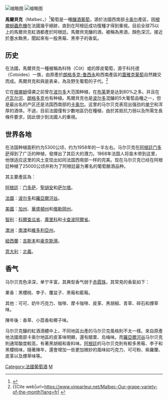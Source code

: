 [[File:Malbec_grapes.jpg|缩略图]]
[[File:Argentine_wines.jpg|缩略图]]


'''馬爾貝克'''（Malbec，{{IPA-fr|mal.bɛk|pron}}）<ref>{{Cite web|url=https://www.wine-world.com/culture/pj/20180504144844748|title=最原始的马尔贝克：卡奥尔黑酒|access-date=2021-11-23|archive-date=2021-11-23|archive-url=https://web.archive.org/web/20211123091054/https://www.wine-world.com/culture/pj/20180504144844748|dead-url=no}}</ref>葡萄是一種[[釀酒葡萄|釀酒葡萄]]，源於法國西南部[[卡奥尔|卡奥尔]]產區，因[[根瘤蚜|根瘤蚜蟲危機]]在法國幾乎絕跡，直到在阿根廷成功復種才得到重視。目前全球75以上的馬爾貝克紅酒都產於阿根廷。馬爾貝克釀的酒，被稱為黑酒，顏色深沉，接近於墨水黝黑，聞起來有一股黑莓、黑李子的香氣。

== 历史 ==

在法國，馬爾貝克一種被稱為科特（Côt）或{{tsl|en|Auxerrois blanc|歐塞瓦}}的厚皮葡萄，源于科托德（Cotoides）一族，由原產於[[朗格多克-鲁西永|朗格多克-鲁西永]]和西南產區的[[加亚克|蓋雅克葡萄]]自然雜交而成。馬爾貝克和{{tsl|en|Tannat|塔那葡萄}}與{{tsl|en|Négrette|内格瑞特葡萄}}是表亲，為{{tsl|fr|Prunelar|普魯內拉葡萄}}及野生葡萄{{tsl|fr|Magdeleine noire des Charentes|夏朗德黑瑪格德蓮}}的子代。<ref>{{Cite web|url=https://www.vinparleur.net/Malbec-Our-grape-variety-of-the-month?lang=fr| {{Wayback|url=https://www.vinparleur.net/Malbec-Our-grape-variety-of-the-month?lang=fr%7C |date=20211123093034 }}</ref>

它在[[根瘤蚜|根瘤蚜]]侵袭之前曾在[[波尔多|波尔多]]大范围种植，在[[布莱|布莱]]更是达到80%之多。并且在[[卢瓦尔河|卢瓦尔河]]、[[朗格多克|朗格多克]]也有种植。馬爾貝克也是[[波尔多|波尔多]]混釀的5大葡萄品種之一，但是最出名的产区还是法国西南部的[[卡奥尔|卡奥尔]]。这里的马尔贝克表现出强劲的[[单宁|单宁]]和浑厚的酒体。不過，目前法國僅有少數地區仍在種植，由於其抵抗力弱以及所需生長條件要求，因此很少到法國人的重視。

== 世界各地 ==
在法国种植面积约为5300公顷，约为1958年的一半左右。马尔贝克在[[阿根廷|阿根廷]][[门多萨|门多萨]]得到了广泛的种植，發揮出了其巨大的潛力。1868年法国人将苗木带到这里，他很适应这里的风土变现出如同法国西南部一样的完美。现在马尔贝克已经在阿根廷种植了25000公顷并称为了阿根廷最为著名的葡萄酿酒品种。

其主要產區為：

[[阿根廷|阿根廷]]：[[门多萨|门多萨]]、[[圣胡安_(阿根廷)|聖胡安]]和[[萨尔塔|萨尔塔]]。

[[法國|法國]]：[[波尔多|波尔多]]和[[卢瓦尔河谷_(传统地区)|羅亞爾河谷]]。

[[美國|美國]]：[[加州|加州]]、[[華盛頓州|華盛頓州]]和[[俄勒岡州|俄勒岡州]]。

[[智利|智利]]：[[科爾查瓜省|科爾查瓜省]]、[[庫里科|庫里科]]和[[卡查波阿爾省|卡查波阿爾省]]。

[[澳洲|澳洲]]：[[南澳大利亚州|南澳]]和[[維多利亞州|維多利亞州]]。

[[紐西蘭|紐西蘭]]：[[吉斯伯恩|吉斯本]]和[[霍克湾大区|豪克斯灣]]。

[[意大利|意大利]]：[[北意大利|北義]]。

== 香气 ==
马尔贝克色泽深，单宁丰富，其典型香气弱于[[赤霞珠|赤霞珠]]，其常見的香氣如下：

果香：黑櫻桃、李子、覆盆子、黑莓和藍莓。

其他：可可、奶牛巧克力、咖啡、摩卡咖啡、皮革、黑胡椒、青草、碎石和煙草味。

陳年後：香草、小茴香和椰子味。

马尔贝克釀的紅酒酒體中上，不同地區出產的马尔贝克風格則不太一樣。來自原產地法國南部卡奥尔地區的皮革味明顯，還有醋栗、烏梅味。而[[卢瓦尔河谷_(传统地区)|羅亞爾河谷]]马尔贝克則通常酸度較高，有著黑胡椒和香料味。[[阿根廷|阿根廷]]的马尔贝克則有較多黑莓、李子和黑櫻桃味，隨著陳年，還會增加一些更加微妙的風味如巧克力、可可粉、紫羅蘭、皮革以及煙草味等。

{{Wines}}

[[Category:法國葡萄酒|Category:法國葡萄酒]]
[[Category:紅酒葡萄品種|M]]